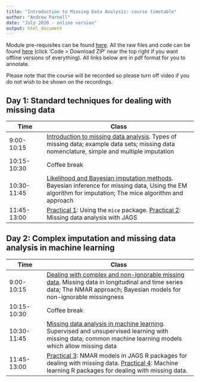 ```yaml
---
title: "Introduction to Missing Data Analysis: course timetable"
author: "Andrew Parnell"
date: "July 2020 - online version"
output: html_document
---
```


Module pre-requisites can be found [here](https://andrewcparnell.github.io/mda_course/prerequisites.html). All the raw files and code can be found [here](https://www.github.com/andrewcparnell/mda_course) (click 'Code > Download ZIP' near the top right if you want offline versions of everything). All links below are in pdf format for you to annotate. 

Please note that the course will be recorded so please turn off video if you do not wish to be shown on the recordings. 

## Day 1: Standard techniques for dealing with missing data

Time  | Class
------------- | ----------------------------------------------------
9:00-10:15 | [Introduction to missing data analysis](https://andrewcparnell.github.io/mda_course/slides/class_1_intro.pdf). Types of missing data; example data sets; missing data nomenclature, simple and multiple imputation 
10:15-10:30 | Coffee break
10:30-11:45 | [Likelihood and Bayesian imputation methods](https://andrewcparnell.github.io/mda_course/slides/class_2_imputation.pdf). Bayesian inference for missing data, Using the EM algorithm for imputation; The mice algorithm and approach
11:45-13:00 | [Practical 1](https://andrewcparnell.github.io/mda_course/practicals/prac_1_mice.R): Using the `mice` package. [Practical 2](https://andrewcparnell.github.io/mda_course/practicals/prac_2_jags_mda.R): Missing data analysis with JAGS

## Day 2: Complex imputation and missing data analysis in machine learning

Time  | Class
------------- | ----------------------------------------------------
9:00-10:15 | [Dealing with complex and non-ignorable missing data ](https://andrewcparnell.github.io/mda_course/slides/class_3_nimd.pdf). Missing data in longitudinal and time series data; The NMAR approach; Bayesian models for non-ignorable missingness
10:15-10:30 | Coffee break
10:30-11:45 | [Missing data analysis in machine learning](https://andrewcparnell.github.io/mda_course/slides/class_2_imputation.pdf). Supervised and unsupervised learning with missing data; common machine learning models which allow missing data
11:45-13:00 | [Practical 3](https://andrewcparnell.github.io/mda_course/practicals/prac_3_complex_missingness.R): NMAR models in JAGS R packages for dealing with missing data. [Practical 4](https://andrewcparnell.github.io/mda_course/practicals/prac_4_missing_ML.R): Machine learning R packages for dealing with missing data. 